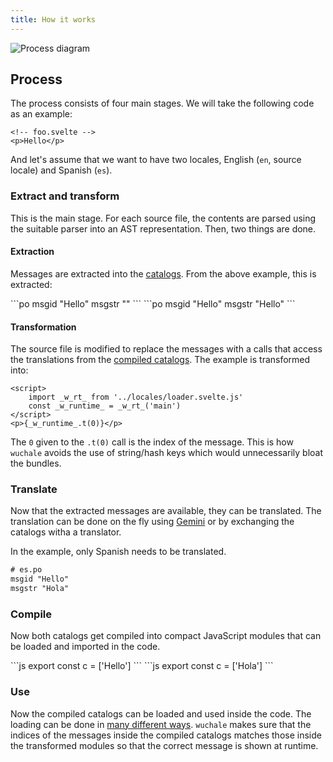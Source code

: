 ```yaml
---
title: How it works
---
```


![Process diagram](/diagram.svg)

## Process

The process consists of four main stages. We will take the following code as an example:

```svelte
<!-- foo.svelte -->
<p>Hello</p>
```


And let's assume that we want to have two locales, English (`en`, source locale) and Spanish (`es`).

### Extract and transform

This is the main stage. For each source file, the contents are parsed using the
suitable parser into an AST representation. Then, two things are done.

#### Extraction

Messages are extracted into the [catalogs](/concepts/catalogs#po-files). From the above example, this is extracted:

<Tabs>
    <TabItem label="es.po">
        ```po
        msgid "Hello"
        msgstr ""
        ```
    </TabItem>
    <TabItem label="en.po">
        ```po
        msgid "Hello"
        msgstr "Hello"
        ```
    </TabItem>
</Tabs>

#### Transformation

The source file is modified to replace the messages with a calls that access the
translations from the [compiled catalogs](/concepts/catalogs#compiled-catalogs).
The example is transformed into:

```svelte
<script>
    import _w_rt_ from '../locales/loader.svelte.js'
    const _w_runtime_ = _w_rt_('main')
</script>
<p>{_w_runtime_.t(0)}</p>
```

The `0` given to the `.t(0)` call is the index of the message. This is how
`wuchale` avoids the use of string/hash keys which would unnecessarily bloat
the bundles.

### Translate

Now that the extracted messages are available, they can be translated. The
translation can be done on the fly using [Gemini](/guides/gemini) or by
exchanging the catalogs witha a translator.

In the example, only Spanish needs to be translated.

```diff lang="po" ins="Hola"
# es.po
msgid "Hello"
msgstr "Hola"
```

### Compile

Now both catalogs get compiled into compact JavaScript modules that can be loaded and imported in the code.

<Tabs>
    <TabItem label="en.compiled.js">
        ```js
        export const c = ['Hello']
        ```
    </TabItem>
    <TabItem label="es.compiled.js">
        ```js
        export const c = ['Hola']
        ```
    </TabItem>
</Tabs>

### Use

Now the compiled catalogs can be loaded and used inside the code. The loading
can be done in [many different ways](/guides/loading). `wuchale` makes sure
that the indices of the messages inside the compiled catalogs matches those inside
the transformed modules so that the correct message is shown at runtime.
